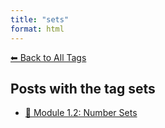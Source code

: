 ```yaml
---
title: "sets"
format: html
---
```


[⬅ Back to All Tags](../tags.qmd)

## Posts with the tag **sets**

- [🔢 Module 1.2: Number Sets](/posts/courses/mathematics/calculus/module-1/1.2-sets.html)
